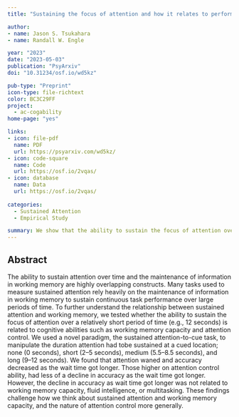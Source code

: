 ```yaml
---
title: "Sustaining the focus of attention and how it relates to performance in complex cognitive tasks"

author:
- name: Jason S. Tsukahara
- name: Randall W. Engle

year: "2023"
date: "2023-05-03"
publication: "PsyArxiv"
doi: "10.31234/osf.io/wd5kz"

pub-type: "Preprint"
icon-type: file-richtext
color: BC3C29FF
project:
  - ac-cogability
home-page: "yes"

links:
- icon: file-pdf
  name: PDF
  url: https://psyarxiv.com/wd5kz/
- icon: code-square
  name: Code
  url: https://osf.io/2vqas/
- icon: database
  name: Data
  url: https://osf.io/2vqas/
  
categories:
  - Sustained Attention
  - Empirical Study

summary: We show that the ability to sustain the focus of attention over a relatively short period of time is related to the ability to control attention, more generally, but not to other cognitive abilities like working memory capacity.
---
```


## Abstract

The ability to sustain attention over time and the maintenance of information in working memory are highly overlapping constructs. Many tasks used to measure sustained attention rely heavily on the maintenance of information in working memory to sustain continuous task performance over large periods of time. To further understand the relationship between sustained attention and working memory, we tested whether the ability to sustain the focus of attention over a relatively short period of time (e.g., 12 seconds) is related to cognitive abilities such as working memory capacity and attention control. We used a novel paradigm, the sustained attention-to-cue task, to manipulate the duration attention had tobe sustained at a cued location; none (0 seconds), short (2–5 seconds), medium (5.5–8.5 seconds), and long (9–12 seconds). We found that attention waned and accuracy decreased as the wait time got longer. Those higher on attention control ability, had less of a decline in accuracy as the wait time got longer. However, the decline in accuracy as wait time got longer was not related to working memory capacity, fluid intelligence, or multitasking. These findings challenge how we think about sustained attention and working memory capacity, and the nature of attention control more generally.
